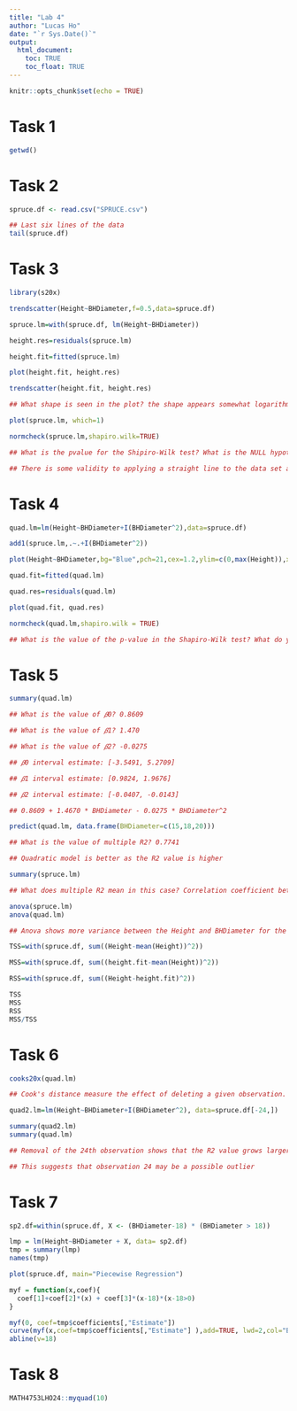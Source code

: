 ```yaml
---
title: "Lab 4"
author: "Lucas Ho"
date: "`r Sys.Date()`"
output: 
  html_document:
    toc: TRUE
    toc_float: TRUE
---
```


```r
knitr::opts_chunk$set(echo = TRUE)
```

# Task 1
```r
getwd()
```

# Task 2
```r
spruce.df <- read.csv("SPRUCE.csv")

## Last six lines of the data
tail(spruce.df)
```

# Task 3
```r
library(s20x)

trendscatter(Height~BHDiameter,f=0.5,data=spruce.df)

spruce.lm=with(spruce.df, lm(Height~BHDiameter))

height.res=residuals(spruce.lm)

height.fit=fitted(spruce.lm)

plot(height.fit, height.res)

trendscatter(height.fit, height.res)

## What shape is seen in the plot? the shape appears somewhat logarithmic

plot(spruce.lm, which=1)

normcheck(spruce.lm,shapiro.wilk=TRUE)

## What is the pvalue for the Shipiro-Wilk test? What is the NULL hypothesis in this case? 0.29, the null hypothesis is how well the residuals can be modeled by a normal distribution

## There is some validity to applying a straight line to the data set as the pvalue is not statistically significant to reject the null hypothesis
```

# Task 4
```r
quad.lm=lm(Height~BHDiameter+I(BHDiameter^2),data=spruce.df)

add1(spruce.lm,.~.+I(BHDiameter^2))

plot(Height~BHDiameter,bg="Blue",pch=21,cex=1.2,ylim=c(0,max(Height)),xlim=c(0,max(BHDiameter)),main="Spruce Height Predictions",data=spruce.df)

quad.fit=fitted(quad.lm)

quad.res=residuals(quad.lm)

plot(quad.fit, quad.res)

normcheck(quad.lm,shapiro.wilk = TRUE)

## What is the value of the p-value in the Shapiro-Wilk test? What do you conclude? 0.684, the p-value for a quadratic fit suggests a better indication of fit than a straight line model
```

# Task 5
```r
summary(quad.lm)

## What is the value of 𝛽0? 0.8609

## What is the value of 𝛽1? 1.470

## What is the value of 𝛽2? -0.0275

## 𝛽0 interval estimate: [-3.5491, 5.2709]

## 𝛽1 interval estimate: [0.9824, 1.9676]

## 𝛽2 interval estimate: [-0.0407, -0.0143]

## 0.8609 + 1.4670 * BHDiameter - 0.0275 * BHDiameter^2

predict(quad.lm, data.frame(BHDiameter=c(15,18,20)))

## What is the value of multiple R2? 0.7741

## Quadratic model is better as the R2 value is higher

summary(spruce.lm)

## What does multiple R2 mean in this case? Correlation coefficient between Height, BHDiameter and other hidden variables

anova(spruce.lm)
anova(quad.lm)

## Anova shows more variance between the Height and BHDiameter for the quadratic model than the linear model

TSS=with(spruce.df, sum((Height-mean(Height))^2))

MSS=with(spruce.df, sum((height.fit-mean(Height))^2))

RSS=with(spruce.df, sum((Height-height.fit)^2))

TSS
MSS
RSS
MSS/TSS
```

# Task 6
```r
cooks20x(quad.lm)

## Cook's distance measure the effect of deleting a given observation. Observations with a large Cook's distance require closer analysis.

quad2.lm=lm(Height~BHDiameter+I(BHDiameter^2), data=spruce.df[-24,])

summary(quad2.lm)
summary(quad.lm)

## Removal of the 24th observation shows that the R2 value grows larger for quad2 than without removing it in quad

## This suggests that observation 24 may be a possible outlier
```

# Task 7
```r
sp2.df=within(spruce.df, X <- (BHDiameter-18) * (BHDiameter > 18))

lmp = lm(Height~BHDiameter + X, data= sp2.df)
tmp = summary(lmp)
names(tmp)

plot(spruce.df, main="Piecewise Regression")

myf = function(x,coef){
  coef[1]+coef[2]*(x) + coef[3]*(x-18)*(x-18>0)
}

myf(0, coef=tmp$coefficients[,"Estimate"])
curve(myf(x,coef=tmp$coefficients[,"Estimate"] ),add=TRUE, lwd=2,col="Blue")
abline(v=18)
```

# Task 8
```r
MATH4753LHO24::myquad(10)
```